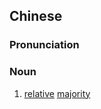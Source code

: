 {{also|相对多数}}
==Chinese==
{{zh-forms|s=相对多数|type=22}}

===Pronunciation===
{{zh-pron
|m=xiāngduì duōshù
|cat=n
}}

===Noun===
{{zh-noun}}

# [[relative]] [[majority]]